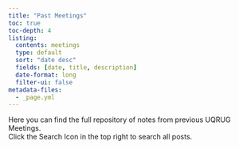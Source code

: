 ```yaml
---
title: "Past Meetings" 
toc: true
toc-depth: 4
listing:
  contents: meetings
  type: default
  sort: "date desc"
  fields: [date, title, description]  
  date-format: long
  filter-ui: false
metadata-files:
  - _page.yml
---
```


```{=html}
<style>
div.quarto-post .metadata{
flex-basis: 15%;
}

</style>
```
Here you can find the full repository of notes from previous UQRUG Meetings.</br>
Click the Search Icon in the top right to search all posts.</br>
